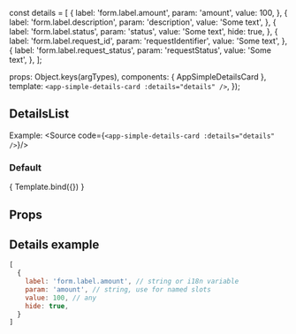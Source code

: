 const details = [
  {
    label: 'form.label.amount',
    param: 'amount',
    value: 100,
  },
  {
    label: 'form.label.description',
    param: 'description',
    value: 'Some text',
  },
  {
    label: 'form.label.status',
    param: 'status',
    value: 'Some text',
    hide: true,
  },
  {
    label: 'form.label.request_id',
    param: 'requestIdentifier',
    value: 'Some text',
  },
  {
    label: 'form.label.request_status',
    param: 'requestStatus',
    value: 'Some text',
  },
];

<Meta title="ui-kit/AppSimpleDetailsCard" component={AppSimpleDetailsCard}/>

  props: Object.keys(argTypes),
  components: { AppSimpleDetailsCard },
  template: `<app-simple-details-card :details="details" />`,
});


## DetailsList

Example:
<Source code={`<app-simple-details-card :details="details" />`}/>

### Default
<Canvas>
  <Story name="Default view" args={{ title: 'Details title', details }}>
    { Template.bind({}) }
  </Story>
</Canvas>

## Props
<ArgsTable story="Default view" />

## Details example

```js
[
  {
    label: 'form.label.amount', // string or i18n variable
    param: 'amount', // string, use for named slots
    value: 100, // any
    hide: true,
  }
]

```
